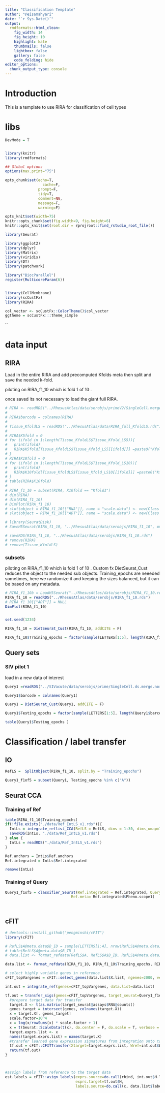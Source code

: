 ```yaml
---
title: "Classification Template"
author: "@eisamahyari"
date: "`r Sys.Date()`"
output:
  rmdformats::html_clean:
    fig_width: 14
    fig_height: 10
    highlight: kate
    thumbnails: false
    lightbox: false
    gallery: false
    code_folding: hide
editor_options: 
  chunk_output_type: console
---
```


# Introduction

This is a template to use RIRA for classification of cell types 

# libs


```r
DevMode = T


library(knitr)
library(rmdformats)

## Global options
options(max.print="75")

opts_chunk$set(echo=T,
	             cache=F,
               prompt=F,
               tidy=T,
               comment=NA,
               message=F,
               warning=F)

opts_knit$set(width=75)
knitr::opts_chunk$set(fig.width=9, fig.height=6)
knitr::opts_knit$set(root.dir = rprojroot::find_rstudio_root_file())
```


```r

library(Seurat)

library(ggplot2)
library(dplyr)
library(Matrix)
library(viridis)
library(DT)
library(patchwork)

library("BiocParallel")
register(MulticoreParam(6))


library(CellMembrane)
library(scCustFx)
library(RIRA)

col_vector <- scCustFx::ColorTheme()$col_vector
ggtheme = scCustFx:::theme_simple
```
``

# data input

## RIRA

Load in the entire RIRA and add precomputed Kfolds meta then split and save the needed k-fold. 

piloting on RIRA_f1_10 which is fold 1 of 10 .

once saved its not necessary to load the giant full RIRA. 

```r
# RIRA <- readRDS("../RhesusAtlas/data/serobjs/primeV2/SingleCell.merge.ds.norm.pca.dr.markers.singler.dimplot.phenotype.cite-pca.wnn.featureplot.cite-plots.RhesusAtlas2_7TissueComboV1.seurat.rds")
# 
# RIRA$barcode = colnames(RIRA)
# 
# Tissue_KfoldLS = readRDS("../RhesusAtlas/data/RIRA_full_KfoldLS.rds")
# 
# RIRA$K5fold = 0 
# for (ifold in 1:length(Tissue_KfoldLS$Tissue_Kfold_LS5)){
#   print(ifold)
#   RIRA$K5fold[Tissue_KfoldLS$Tissue_Kfold_LS5[[ifold]]] =paste0("Kfold",ifold)
# }
# RIRA$K10fold = 0 
# for (ifold in 1:length(Tissue_KfoldLS$Tissue_Kfold_LS10)){
#   print(ifold)
#   RIRA$K10fold[Tissue_KfoldLS$Tissue_Kfold_LS10[[ifold]]] =paste0("Kfold",ifold)
# }
# table(RIRA$K10fold)
# 
# RIRA_f1_10 = subset(RIRA, K10fold == "Kfold1")
# dim(RIRA)
# dim(RIRA_f1_10)
# DimPlot(RIRA_f1_10)
# slot(object = RIRA_f1_10[["RNA"]], name = "scale.data") <- new(Class = "matrix")
# slot(object = RIRA_f1_10[["ADT"]], name = "scale.data") <- new(Class = "matrix")

# library(SeuratDisk)
# SaveH5Seurat(RIRA_f1_10, "../RhesusAtlas/data/serobjs/RIRA_f1_10", overwrite = F)

# saveRDS(RIRA_f1_10, "../RhesusAtlas/data/serobjs/RIRA_f1_10.rds")
# remove(RIRA)
# remove(Tissue_KfoldLS)
```

### subsets

piloting on RIRA_f1_10 which is fold 1 of 10 . Custom fx DietSeurat_Cust reduces the object to the needed sub objects. Training_epochs are neeeded sometimes, here we randomize it and keeping the sizes balanced, but it can be based on any metadata. 

```r
# RIRA_f1_10b = LoadH5Seurat("../RhesusAtlas/data/serobjs/RIRA_f1_10.rds.h5seurat")
RIRA_f1_10 = readRDS("../RhesusAtlas/data/serobjs/RIRA_f1_10.rds")
# RIRA_f1_10[["ADT"]] = NULL
DimPlot(RIRA_f1_10)


set.seed(1234)

RIRA_f1_10 = DietSeurat_Cust(RIRA_f1_10, addCITE = F)

RIRA_f1_10$Training_epochs = factor(sample(LETTERS[1:5], length(RIRA_f1_10$barcode), replace = T))

```

## Query sets

### SIV pilot 1

load in a new data of interest

```r

Query1 =readRDS("../SIVacute/data/serobjs/prime/SingleCell.ds.merge.norm.pca.dr.markers.singler.Pilot_Timpoint_TresRh_DS5000.seurat.rds")

Query1$barcode = colnames(Query1)

Query1 = DietSeurat_Cust(Query1, addCITE = F)

Query1$Testing_epochs = factor(sample(LETTERS[1:5], length(Query1$barcode), replace = T))

table(Query1$Testing_epochs )

```


# Classification / label transfer

## IO

```r
RefLS =  SplitObject(RIRA_f1_10, split.by = "Training_epochs")

Query1_f1of5 = subset(Query1, Testing_epochs %in% c("A"))

```

## Seurat CCA

### Training of Ref

```r
table(RIRA_f1_10$Training_epochs)
if(!file.exists("./data/Ref_IntLS_v1.rds")){
  IntLs = integrate_reflist_CCA(RefLS = RefLS, dims = 1:30, dims_umap=1:20)
  saveRDS(IntLs, "./data/Ref_IntLS_v1.rds")
} else {
  IntLs = readRDS("./data/Ref_IntLS_v1.rds")
}

Ref.anchors = IntLs$Ref.anchors
Ref.integrated = IntLs$Ref.integrated

remove(IntLs)
```


### Training of Query

```r
Query1_f1of5 = classifier_Seurat(Ref.integrated = Ref.integrated, Query.Ser=Query1_f1of5, dims = 1:30, dims_umap=1:20,
                              Ref.meta= Ref.integrated$Pheno.scope1)
  
  
```

## cFIT

```r
# devtools::install_github("pengminshi/cFIT")
library(cFIT)

# RefLS$A@meta.data$B_ID = sample(LETTERS[1:4], nrow(RefLS$A@meta.data), replace = T)
# table(RefLS$A@meta.data$B_ID )
# data.list <- format_refdata(RefLS$A, RefLS$A$B_ID, RefLS$A@meta.data)

data.list <- format_refdata(RIRA_f1_10, RIRA_f1_10$Training_epochs, RIRA_f1_10@meta.data)

# select highly variable genes in reference
cFIT_topVargenes = cFIT::select_genes(data.list$X.list, ngenes=2000, verbose=F)

int.out = integrate_ref(genes=cFIT_topVargenes, data.list=data.list)

tf.out = transfer_sigs(genes=cFIT_topVargenes, target_seurat=Query1_f1of5, int.out=int.out) {
  #prepare target data for transfer
  target.X <- t(as.matrix(target_seurat@assays$RNA@counts))
  genes_target = intersect(genes, colnames(target.X))
  x = target.X[, genes_target]
  scale.factor=10^4
  x = log(x/rowSums(x) * scale.factor + 1)
  x = t(Seurat::ScaleData(t(x), do.center = F, do.scale = T, verbose = F))
  target.exprs.list <- x
  names(target.exprs.list) = names(target.X)
  #transfer learned gene expression signatures from integration onto target dataset 
  tf.out = cFIT::CFITTransfer(Xtarget=target.exprs.list, Wref=int.out$W, max.niter=100, seed=0, verbose=T)
  return(tf.out)
}



#assign labels from reference to the target data
est.labels = cFIT::asign_labels(exprs.source=do.call(rbind, int.out$H.list),
                                exprs.target=tf.out$H,
                                labels.source=do.call(c, data.list$labels.list))



```

